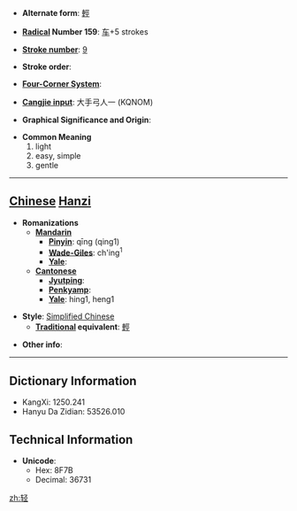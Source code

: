 * '''Alternate form''': [[輕]]

* '''[[Wiktionary:Chinese radical index| Radical]] Number 159''': [[Wiktionary:Chinese radical index 车|车]]+5 strokes

* '''[[Wiktionary:Chinese total strokes index|Stroke number]]''': [[Wiktionary:Chinese total strokes index 9|9]]

* '''Stroke order''': 

* '''[[Wiktionary:Chinese four corner index|Four-Corner System]]''': 

* '''[[Wiktionary:Chinese Cangjie index|Cangjie input]]''': 大手弓人一 (KQNOM)

* '''Graphical Significance and Origin''': 

* '''Common Meaning'''
*#light
*# easy, simple
*# gentle


----

== [[Chinese]] [[Hanzi]] ==

* '''Romanizations'''
** '''[[Mandarin]]'''
*** '''[[Pinyin]]''': qīng (qing1)
*** '''[[Wade-Giles]]''': ch'ing<sup>1</sup>
*** '''[[Yale]]''': 
** '''[[Cantonese]]'''
*** '''[[Jyutping]]''':
*** '''[[Penkyamp]]''': 
*** '''[[Yale]]''': hing1, heng1

* '''Style''': [[Simplified Chinese]] 
** '''[[Traditional Chinese|Traditional]] equivalent''': [[輕]]

* '''Other info''': 

----

== Dictionary Information ==

* KangXi: 1250.241
* Hanyu Da Zidian: 53526.010

== Technical Information ==

* '''Unicode''':
** Hex: 8F7B
** Decimal: 36731

[[zh:轻]]